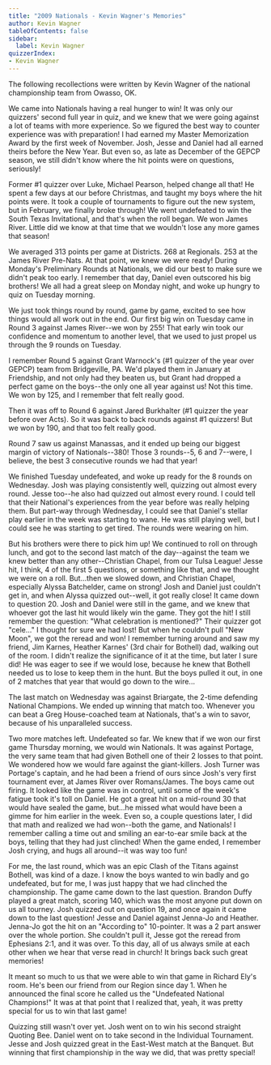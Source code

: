 ```yaml
---
title: "2009 Nationals - Kevin Wagner's Memories"
author: Kevin Wagner
tableOfContents: false
sidebar:
  label: Kevin Wagner
quizzerIndex:
- Kevin Wagner
---
```


The following recollections were written by Kevin Wagner of the national championship team from Owasso, OK.

We came into Nationals having a real hunger to win! It was only our quizzers' second full year in quiz, and we knew that we were going against a lot of teams with more experience. So we figured the best way to counter experience was with preparation! I had earned my Master Memorization Award by the first week of November. Josh, Jesse and Daniel had all earned theirs before the New Year. But even so, as late as December of the GEPCP season, we still didn't know where the hit points were on questions, seriously!

Former #1 quizzer over Luke, Michael Pearson, helped change all that! He spent a few days at our before Christmas, and taught my boys where the hit points were. It took a couple of tournaments to figure out the new system, but in February, we finally broke through! We went undefeated to win the South Texas Invitational, and that's when the roll began. We won James River. Little did we know at that time that we wouldn't lose any more games that season!

We averaged 313 points per game at Districts. 268 at Regionals. 253 at the James River Pre-Nats. At that point, we knew we were ready! During Monday's Preliminary Rounds at Nationals, we did our best to make sure we didn't peak too early. I remember that day, Daniel even outscored his big brothers! We all had a great sleep on Monday night, and woke up hungry to quiz on Tuesday morning.

We just took things round by round, game by game, excited to see how things would all work out in the end. Our first big win on Tuesday came in Round 3 against James River--we won by 255! That early win took our confidence and momentum to another level, that we used to just propel us through the 9 rounds on Tuesday.

I remember Round 5 against Grant Warnock's (#1 quizzer of the year over GEPCP) team from Bridgeville, PA. We'd played them in January at Friendship, and not only had they beaten us, but Grant had dropped a perfect game on the boys--the only one all year against us! Not this time. We won by 125, and I remember that felt really good.

Then it was off to Round 6 against Jared Burkhalter (#1 quizzer the year before over Acts). So it was back to back rounds against #1 quizzers! But we won by 190, and that too felt really good.

Round 7 saw us against Manassas, and it ended up being our biggest margin of victory of Nationals--380! Those 3 rounds--5, 6 and 7--were, I believe, the best 3 consecutive rounds we had that year!

We finished Tuesday undefeated, and woke up ready for the 8 rounds on Wednesday. Josh was playing consistently well, quizzing out almost every round. Jesse too--he also had quizzed out almost every round. I could tell that their National's experiences from the year before was really helping them. But part-way through Wednesday, I could see that Daniel's stellar play earlier in the week was starting to wane. He was still playing well, but I could see he was starting to get tired. The rounds were wearing on him.

But his brothers were there to pick him up! We continued to roll on through lunch, and got to the second last match of the day--against the team we knew better than any other--Christian Chapel, from our Tulsa League! Jesse hit, I think, 4 of the first 5 questions, or something like that, and we thought we were on a roll. But...then we slowed down, and Christian Chapel, especially Alyssa Batchelder, came on strong! Josh and Daniel just couldn't get in, and when Alyssa quizzed out--well, it got really close! It came down to question 20. Josh and Daniel were still in the game, and we knew that whoever got the last hit would likely win the game. They got the hit! I still remember the question: "What celebration is mentioned?" Their quizzer got "cele..." I thought for sure we had lost! But when he couldn't pull "New Moon", we got the reread and won! I remember turning around and saw my friend, Jim Karnes, Heather Karnes' (3rd chair for Bothell) dad, walking out of the room. I didn't realize the significance of it at the time, but later I sure did! He was eager to see if we would lose, because he knew that Bothell needed us to lose to keep them in the hunt. But the boys pulled it out, in one of 2 matches that year that would go down to the wire...

The last match on Wednesday was against Briargate, the 2-time defending National Champions. We ended up winning that match too. Whenever you can beat a Greg House-coached team at Nationals, that's a win to savor, because of his unparalleled success.

Two more matches left. Undefeated so far. We knew that if we won our first game Thursday morning, we would win Nationals. It was against Portage, the very same team that had given Bothell one of their 2 losses to that point. We wondered how we would fare against the giant-killers. Josh Turner was Portage's captain, and he had been a friend of ours since Josh's very first tournament ever, at James River over Romans/James. The boys came out firing. It looked like the game was in control, until some of the week's fatigue took it's toll on Daniel. He got a great hit on a mid-round 30 that would have sealed the game, but...he missed what would have been a gimme for him earlier in the week. Even so, a couple questions later, I did that math and realized we had won--both the game, and Nationals! I remember calling a time out and smiling an ear-to-ear smile back at the boys, telling that they had just clinched! When the game ended, I remember Josh crying, and hugs all around--it was way too fun!

For me, the last round, which was an epic Clash of the Titans against Bothell, was kind of a daze. I know the boys wanted to win badly and go undefeated, but for me, I was just happy that we had clinched the championship. The game came down to the last question. Brandon Duffy played a great match, scoring 140, which was the most anyone put down on us all tourney. Josh quizzed out on question 19, and once again it came down to the last question! Jesse and Daniel against Jenna-Jo and Heather. Jenna-Jo got the hit on an "According to" 10-pointer. It was a 2 part answer over the whole portion. She couldn't pull it, Jesse got the reread from Ephesians 2:1, and it was over. To this day, all of us always smile at each other when we hear that verse read in church! It brings back such great memories!

It meant so much to us that we were able to win that game in Richard Ely's room. He's been our friend from our Region since day 1. When he announced the final score he called us the "Undefeated National Champions!" It was at that point that I realized that, yeah, it was pretty special for us to win that last game!

Quizzing still wasn't over yet. Josh went on to win his second straight Quoting Bee. Daniel went on to take second in the Individual Tournament. Jesse and Josh quizzed great in the East-West match at the Banquet. But winning that first championship in the way we did, that was pretty special!